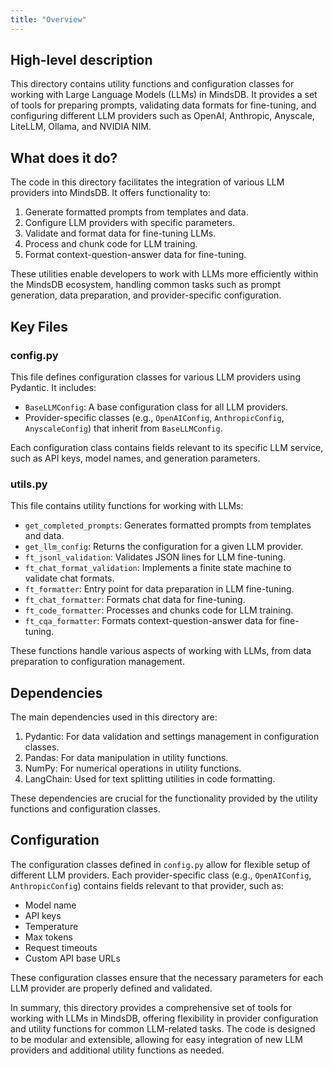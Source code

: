 ```yaml
---
title: "Overview"
---
```


## High-level description
This directory contains utility functions and configuration classes for working with Large Language Models (LLMs) in MindsDB. It provides a set of tools for preparing prompts, validating data formats for fine-tuning, and configuring different LLM providers such as OpenAI, Anthropic, Anyscale, LiteLLM, Ollama, and NVIDIA NIM.

## What does it do?
The code in this directory facilitates the integration of various LLM providers into MindsDB. It offers functionality to:

1. Generate formatted prompts from templates and data.
2. Configure LLM providers with specific parameters.
3. Validate and format data for fine-tuning LLMs.
4. Process and chunk code for LLM training.
5. Format context-question-answer data for fine-tuning.

These utilities enable developers to work with LLMs more efficiently within the MindsDB ecosystem, handling common tasks such as prompt generation, data preparation, and provider-specific configuration.

## Key Files

### config.py
This file defines configuration classes for various LLM providers using Pydantic. It includes:

- `BaseLLMConfig`: A base configuration class for all LLM providers.
- Provider-specific classes (e.g., `OpenAIConfig`, `AnthropicConfig`, `AnyscaleConfig`) that inherit from `BaseLLMConfig`.

Each configuration class contains fields relevant to its specific LLM service, such as API keys, model names, and generation parameters.

### utils.py
This file contains utility functions for working with LLMs:

- `get_completed_prompts`: Generates formatted prompts from templates and data.
- `get_llm_config`: Returns the configuration for a given LLM provider.
- `ft_jsonl_validation`: Validates JSON lines for LLM fine-tuning.
- `ft_chat_format_validation`: Implements a finite state machine to validate chat formats.
- `ft_formatter`: Entry point for data preparation in LLM fine-tuning.
- `ft_chat_formatter`: Formats chat data for fine-tuning.
- `ft_code_formatter`: Processes and chunks code for LLM training.
- `ft_cqa_formatter`: Formats context-question-answer data for fine-tuning.

These functions handle various aspects of working with LLMs, from data preparation to configuration management.

## Dependencies
The main dependencies used in this directory are:

1. Pydantic: For data validation and settings management in configuration classes.
2. Pandas: For data manipulation in utility functions.
3. NumPy: For numerical operations in utility functions.
4. LangChain: Used for text splitting utilities in code formatting.

These dependencies are crucial for the functionality provided by the utility functions and configuration classes.

## Configuration
The configuration classes defined in `config.py` allow for flexible setup of different LLM providers. Each provider-specific class (e.g., `OpenAIConfig`, `AnthropicConfig`) contains fields relevant to that provider, such as:

- Model name
- API keys
- Temperature
- Max tokens
- Request timeouts
- Custom API base URLs

These configuration classes ensure that the necessary parameters for each LLM provider are properly defined and validated.

In summary, this directory provides a comprehensive set of tools for working with LLMs in MindsDB, offering flexibility in provider configuration and utility functions for common LLM-related tasks. The code is designed to be modular and extensible, allowing for easy integration of new LLM providers and additional utility functions as needed.